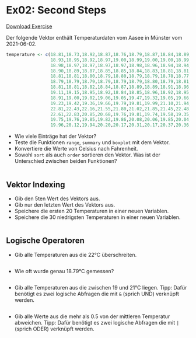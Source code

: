 # Ex02: Second Steps

[Download Exercise](assignments/Ex02_second.R)

Der folgende Vektor enthält Temperaturdaten vom Aasee in Münster vom 2021-06-02.


```r
temperature <- c(18.81,18.73,18.92,18.87,18.76,18.79,18.87,18.84,18.89,18.89,
                 18.93,18.95,18.92,18.97,19.00,18.99,19.00,19.00,18.99,19.00,
                 18.98,18.97,18.97,18.97,18.97,18.98,18.96,18.94,18.94,18.91,
                 18.90,18.89,18.87,18.85,18.85,18.84,18.83,18.81,18.81,18.81,
                 18.81,18.81,18.80,18.79,18.80,18.79,18.79,18.78,18.77,18.78,
                 18.79,18.79,18.79,18.79,18.79,18.79,18.80,18.79,18.81,18.80,
                 18.81,18.81,18.82,18.84,18.87,18.89,18.89,18.91,18.96,19.02,
                 19.11,19.15,18.95,18.92,18.84,18.85,18.96,18.92,18.95,18.95,
                 18.91,19.00,19.02,19.06,19.05,19.47,19.32,19.05,19.66,19.57,
                 19.23,19.42,19.36,19.66,19.79,19.81,19.99,21.10,21.94,22.52,
                 22.81,22.43,22.16,21.55,21.80,21.02,21.85,21.45,22.48,22.73,
                 22.61,22.83,20.85,20.68,19.76,19.81,19.74,19.58,19.35,19.40,
                 19.75,19.76,19.85,19.82,19.86,20.08,20.06,19.85,20.04,19.90,
                 19.96,20.12,19.94,20.20,20.17,20.31,20.17,20.37,20.36,20.13)


```


- Wie viele Einträge hat der Vektor?
- Teste die Funktionen `range`, `summary` und `boxplot` mit dem Vektor.
- Konvertiere die Werte von Celsius nach Fahrenheit.
- Sowohl `sort` als auch `order` sortieren den Vektor. Was ist der Unterschied zwischen beiden Funktionen?

```r



```



## Vektor Indexing

- Gib den 5ten Wert des Vektors aus.
- Gib nur den letzten Wert des Vektors aus.
- Speichere die ersten 20 Temperaturen in einer neuen Variablen.
- Speichere die 30 niedrigsten Temperaturen in einer neuen Variablen.

```r

```


## Logische Operatoren

- Gib alle Temperaturen aus die 22°C überschreiten.

```r



```


- Wie oft wurde genau 18.79°C gemessen?

```r




```


- Gib alle Temperaturen aus die zwischen 19 und 21°C liegen. Tipp: Dafür benötigt es zwei logische Abfragen die mit `&` (sprich UND) verknüpft werden.


```r

```


- Gib alle Werte aus die mehr als 0.5 von der mittleren Temperatur abweichen. Tipp: Dafür benötigt es zwei logische Abfragen die mit `|` (sprich ODER) verknüpft werden.


```r


```




